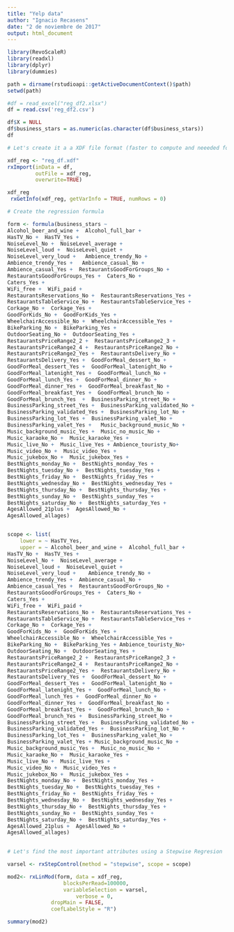 ```yaml
---
title: "Yelp data"
author: "Ignacio Recasens"
date: "2 de noviembre de 2017"
output: html_document
---
```



```r

library(RevoScaleR)
library(readxl)
library(dplyr)
library(dummies)

path = dirname(rstudioapi::getActiveDocumentContext()$path)
setwd(path)

```


```r

#df = read_excel("reg_df2.xlsx")
df = read.csv('reg_df2.csv')

df$X = NULL
df$business_stars = as.numeric(as.character(df$business_stars))
df

```



```r

# Let's create it a a XDF file format (faster to compute and neeeded for RevoScaleR)

xdf_reg <- "reg_df.xdf"
rxImport(inData = df,
         outFile = xdf_reg,
         overwrite=TRUE)

xdf_reg
 rxGetInfo(xdf_reg, getVarInfo = TRUE, numRows = 0)

```



```r

# Create the regression formula

form <- formula(business_stars ~  
Alcohol_beer_and_wine +  Alcohol_full_bar +
HasTV_No +  HasTV_Yes +
NoiseLevel_No +  NoiseLevel_average +
NoiseLevel_loud +  NoiseLevel_quiet +
NoiseLevel_very_loud +   Ambience_trendy_No +
Ambience_trendy_Yes +   Ambience_casual_No +
Ambience_casual_Yes +  RestaurantsGoodForGroups_No +
RestaurantsGoodForGroups_Yes +  Caters_No +
Caters_Yes +  
WiFi_free +  WiFi_paid +
RestaurantsReservations_No +  RestaurantsReservations_Yes +
RestaurantsTableService_No +  RestaurantsTableService_Yes +
Corkage_No +  Corkage_Yes +
GoodForKids_No +  GoodForKids_Yes +
WheelchairAccessible_No +  WheelchairAccessible_Yes +
BikeParking_No +  BikeParking_Yes +
OutdoorSeating_No +  OutdoorSeating_Yes +
RestaurantsPriceRange2_2 +  RestaurantsPriceRange2_3 +
RestaurantsPriceRange2_4 +  RestaurantsPriceRange2_No +
RestaurantsPriceRange2_Yes +  RestaurantsDelivery_No +
RestaurantsDelivery_Yes +  GoodForMeal_dessert_No +
GoodForMeal_dessert_Yes +  GoodForMeal_latenight_No +
GoodForMeal_latenight_Yes +  GoodForMeal_lunch_No +
GoodForMeal_lunch_Yes +  GoodForMeal_dinner_No +
GoodForMeal_dinner_Yes +  GoodForMeal_breakfast_No +
GoodForMeal_breakfast_Yes +  GoodForMeal_brunch_No +
GoodForMeal_brunch_Yes  +  BusinessParking_street_No +
BusinessParking_street_Yes +  BusinessParking_validated_No +
BusinessParking_validated_Yes +  BusinessParking_lot_No +
BusinessParking_lot_Yes +  BusinessParking_valet_No +
BusinessParking_valet_Yes +   Music_background_music_No +
Music_background_music_Yes +  Music_no_music_No +
Music_karaoke_No +  Music_karaoke_Yes +
Music_live_No +  Music_live_Yes + Ambience_touristy_No+
Music_video_No +  Music_video_Yes +
Music_jukebox_No +  Music_jukebox_Yes +
BestNights_monday_No +  BestNights_monday_Yes +
BestNights_tuesday_No +  BestNights_tuesday_Yes +
BestNights_friday_No +  BestNights_friday_Yes +
BestNights_wednesday_No +  BestNights_wednesday_Yes +
BestNights_thursday_No +  BestNights_thursday_Yes +
BestNights_sunday_No +  BestNights_sunday_Yes +
BestNights_saturday_No +  BestNights_saturday_Yes + 
AgesAllowed_21plus +  AgesAllowed_No +
AgesAllowed_allages)


scope <- list(
    lower = ~ HasTV_Yes,
    upper = ~ Alcohol_beer_and_wine +  Alcohol_full_bar +
HasTV_No +  HasTV_Yes +
NoiseLevel_No +  NoiseLevel_average +
NoiseLevel_loud +  NoiseLevel_quiet +
NoiseLevel_very_loud +    Ambience_trendy_No +
Ambience_trendy_Yes +  Ambience_casual_No +
Ambience_casual_Yes +  RestaurantsGoodForGroups_No +
RestaurantsGoodForGroups_Yes +  Caters_No +
Caters_Yes +  
WiFi_free +  WiFi_paid +
RestaurantsReservations_No +  RestaurantsReservations_Yes +
RestaurantsTableService_No +  RestaurantsTableService_Yes +
Corkage_No +  Corkage_Yes +
GoodForKids_No +  GoodForKids_Yes +
WheelchairAccessible_No +  WheelchairAccessible_Yes +
BikeParking_No +  BikeParking_Yes + Ambience_touristy_No+
OutdoorSeating_No +  OutdoorSeating_Yes +
RestaurantsPriceRange2_2 +  RestaurantsPriceRange2_3 +
RestaurantsPriceRange2_4 +  RestaurantsPriceRange2_No +
RestaurantsPriceRange2_Yes +  RestaurantsDelivery_No +
RestaurantsDelivery_Yes +  GoodForMeal_dessert_No +
GoodForMeal_dessert_Yes +  GoodForMeal_latenight_No +
GoodForMeal_latenight_Yes +  GoodForMeal_lunch_No +
GoodForMeal_lunch_Yes +  GoodForMeal_dinner_No +
GoodForMeal_dinner_Yes +  GoodForMeal_breakfast_No +
GoodForMeal_breakfast_Yes +  GoodForMeal_brunch_No +
GoodForMeal_brunch_Yes +  BusinessParking_street_No +
BusinessParking_street_Yes +  BusinessParking_validated_No +
BusinessParking_validated_Yes +  BusinessParking_lot_No +
BusinessParking_lot_Yes +  BusinessParking_valet_No +
BusinessParking_valet_Yes + Music_background_music_No +
Music_background_music_Yes +  Music_no_music_No +
Music_karaoke_No +  Music_karaoke_Yes +
Music_live_No +  Music_live_Yes +
Music_video_No +  Music_video_Yes +
Music_jukebox_No +  Music_jukebox_Yes +
BestNights_monday_No +  BestNights_monday_Yes +
BestNights_tuesday_No +  BestNights_tuesday_Yes +
BestNights_friday_No +  BestNights_friday_Yes +
BestNights_wednesday_No +  BestNights_wednesday_Yes +
BestNights_thursday_No +  BestNights_thursday_Yes +
BestNights_sunday_No +  BestNights_sunday_Yes +
BestNights_saturday_No +  BestNights_saturday_Yes +
AgesAllowed_21plus +  AgesAllowed_No +
AgesAllowed_allages)
 

```




```r

# Let's find the most important attributes using a Stepwise Regresion

varsel <- rxStepControl(method = "stepwise", scope = scope)

mod2<- rxLinMod(form, data = xdf_reg,
 	              blocksPerRead=100000,
	              variableSelection = varsel,
                      verbose = 0, 
		      dropMain = FALSE, 
		      coefLabelStyle = "R")

summary(mod2)


```









